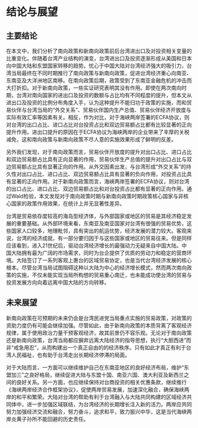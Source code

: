 # 结论与展望

## 主要结论

在本文中，我们分析了南向政策和新南向政策前后台湾进出口及对投资相关变量的比重变化。伴随着台湾产业结构的演变，台湾进出口及投资逐渐形成从美国和日本向中国大陆和东盟国家转移的趋势。忧心于中国大陆对台湾经济强大的吸引力，台湾当局最终在不同时期推行了南向政策与新南向政策，促进台湾经济重心向南亚、东南亚及大洋洲地区南移。在南向政策后期，政策受到了东南亚金融危机的冲击而大打折扣。对于新南向政策，一些实证研究表明其没有作用。即使在两次南向时期，台湾对南向国家的进出口及投资的数额与占比均有不同程度的提升，但本文从进出口及投资的比例分布角度入手，认为这种提升不能归功于政策的实施，而和贸易伙伴与台湾当局的“外交关系”、贸易伙伴国内生产总值、贸易伙伴经济开放度与实际有效汇率等因素有关。相反，作为对比，对于海峡两岸签署的ECFA协议，则对台湾的出口占比、进口占比对台投资占比和双边贸易额占比都有比较显著的正向提升作用。进出口提升的原因在于ECFA协议为海峡两岸的企业带来了丰厚的关税减免，这和南向政策与新南向政策不尽人意的实施效果形成了鲜明的反差。

另外我们发现，对于南向政策而言，贸易伙伴开放度的提升对出口占比、进口占比和双边贸易额占比具有正向显著的作用，贸易伙伴生产总值的提升对出口占比与双边贸易额占比具有显著正向的作用。从外交因素出发，与台湾形成“外交关系”的持久性对出口占比、进口占比、双边贸易额占比具有显著的负向作用，对投资占比具有显著的正向作用。对于新南向政策而言，海峡两岸签署的ECFA协议，则对台湾的出口占比、进口占比、双边贸易额占比和对台投资占比都有显著的正向作用。通过Wald检验，本文发现对于南向政策时期与新南向政策时期政策核心国家与非核心国家的政策作用效果，在统计上并无显著性差异。

台湾是贸易依存度较高的海岛型经济体，与外部国家或地区的贸易是其经济稳定发展的重要基础。从外部环境来看，东南亚及南亚国家对台湾有很强的贸易优势，这些国家人口较多，地理毗邻，具有突出的航运优势，经济发展的潜力较大。客观来说，台湾的经济成就，有一部分要归因于与这些国家或地区的贸易往来。但是同样应该看到，进入21世纪后，驱动台湾经济增长的最强动力无疑来自中国大陆。中国大陆拥有最为广阔的市场需求，同时为台企提供了优质的劳动力和稳定的营商环境。大陆签订了一系列客观上惠台的区域贸易协定，也是当代台湾经济发展的核心根本。尽管台湾当局试图阻碍这种以大陆为中心的经济增长模式，然而两次南向政策的实施，不仅未能实现当局所构想的贸易重心南迁，也未能成功使台湾的贸易与投资发展方向向着远离中国大陆的方向转移。

## 未来展望

新南向政策在可预期的未来仍会是台湾民进党当局重点实施的贸易政策，对政策的资助力度仍有可能会继续加强。尽管如此，由于新南向政策的本质背离了客观经济规律，属于使用政治力量干预客观经济，故其前景仍不容乐观。无论对于南向政策还是新南向政策，台湾当局都应摒弃远离大陆经济的指导思想，执行“大胆西进”而非“戒急用忍”，从而构建出一个真正自由的的经济秩序。只有如此才真正有利于台湾人民福祉，也有助于台湾走出长期经济停滞的局面。

对于大陆而言，一方面可以继续维护自己在东南亚地区的良好经济布局，维护“东盟加三”之良好格局，继续促进大陆与东盟十国、南亚六国、澳大利亚及新西兰之间的良好关系。另一方面，也应继续保持对台商投资的相关优惠条款，继续推行《海峡两岸经济合作框架协议》，促使两岸贸易发展，加速深化融合，确保海峡两岸的和平和繁荣。大陆对台湾的帮助有利于台湾融入与大陆共同构建的区域经济共同体中，进一步加强区域联结，为台湾经济的长期增长注入新的活力。两岸应共同努力加强经济交流和融合，努力奋斗，追求和平，致力振兴中华，这是当代海峡两岸炎黄子孙所不能回避的历史责任。
